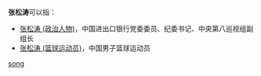 '''张松涛'''可以指：
* [[张松涛_(政治人物)|张松涛 (政治人物)]]，中国进出口银行党委委员、纪委书记、中央第八巡视组副组长
* [[张松涛_(篮球运动员)|张松涛 (篮球运动员)]]，中国男子篮球运动员

{{disambig}}

[[Category:三字张姓人名消歧义|song]]